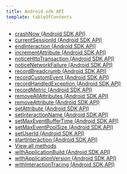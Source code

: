 ```yaml
---
title: Android sdk API
template: tableOfContents
---
```


* [crashNow (Android SDK API)](/docs/mobile-monitoring/new-relic-mobile-android/android-sdk-api/crashnow-android-sdk-api)
* [currentSessionId (Android SDK API)](/docs/mobile-monitoring/new-relic-mobile-android/android-sdk-api/currentsessionid-android-sdk-api)
* [endInteraction (Android SDK API)](/docs/mobile-monitoring/new-relic-mobile-android/android-sdk-api/end-interaction)
* [incrementAttribute (Android SDK API)](/docs/mobile-monitoring/new-relic-mobile-android/android-sdk-api/increment-attribute)
* [noticeHttpTransaction (Android SDK API)](/docs/mobile-monitoring/new-relic-mobile-android/android-sdk-api/notice-http-transaction)
* [noticeNetworkFailure (Android SDK API)](/docs/mobile-monitoring/new-relic-mobile-android/android-sdk-api/notice-network-failure)
* [recordBreadcrumb (Android SDK API)](/docs/mobile-monitoring/new-relic-mobile-android/android-sdk-api/recordbreadcrumb)
* [recordCustomEvent (Android SDK API)](/docs/mobile-monitoring/new-relic-mobile-android/android-sdk-api/recordcustomevent-android-sdk-api)
* [recordHandledException (Android SDK API)](/docs/mobile-monitoring/new-relic-mobile-android/android-sdk-api/recordhandledexception-android-sdk-api)
* [recordMetric (Android SDK API)](/docs/mobile-monitoring/new-relic-mobile-android/android-sdk-api/recordmetric-android-sdk-api)
* [removeAllAttributes (Android SDK API)](/docs/mobile-monitoring/new-relic-mobile-android/android-sdk-api/remove-all-attributes)
* [removeAttribute (Android SDK API)](/docs/mobile-monitoring/new-relic-mobile-android/android-sdk-api/remove-attribute)
* [setAttribute (Android SDK API)](/docs/mobile-monitoring/new-relic-mobile-android/android-sdk-api/set-attribute)
* [setInteractionName (Android SDK API)](/docs/mobile-monitoring/new-relic-mobile-android/android-sdk-api/set-interaction-name)
* [setMaxEventBufferTime (Android SDK API)](/docs/mobile-monitoring/new-relic-mobile-android/android-sdk-api/set-max-event-buffer-time)
* [setMaxEventPoolSize (Android SDK API)](/docs/mobile-monitoring/new-relic-mobile-android/android-sdk-api/set-max-event-pool-size)
* [setUserId (Android SDK API)](/docs/mobile-monitoring/new-relic-mobile-android/android-sdk-api/set-user-id)
* [startInteraction (Android SDK API)](/docs/mobile-monitoring/new-relic-mobile-android/android-sdk-api/start-interaction)
* [View all methods](/docs/mobile-monitoring/new-relic-mobile-android/android-sdk-api/view-all-methods)
* [withApplicationBuild (Android SDK API)](/docs/mobile-monitoring/new-relic-mobile-android/android-sdk-api/with-application-build)
* [withApplicationVersion (Android SDK API)](/docs/mobile-monitoring/new-relic-mobile-android/android-sdk-api/with-application-version)
* [withInteractionTracing (Android SDK API)](/docs/mobile-monitoring/new-relic-mobile-android/android-sdk-api/with-interaction-tracing)
